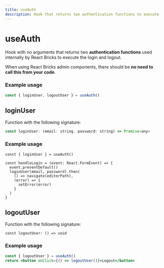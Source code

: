 ```yaml
---
title: useAuth
description: Hook that returns two authentication functions to execute the login and logout
---
```


# useAuth

Hook with no arguments that returns two **authentication functions** used internally by React Bricks to execute the login and logout.

When using React Bricks admin components, there should be **no need to call this from your code**.

### Example usage

```jsx
const { loginUser, logoutUser } = useAuth()
```

## loginUser

Function with the following signature:

```jsx
const loginUser: (email: string, password: string) => Promise<any>
```

### Example usage

```tsx
const { loginUser } = useAuth()

const handleLogin = (event: React.FormEvent) => {
  event.preventDefault()
  loginUser(email, password).then(
    () => navigate(editorPath),
    (error) => {
      setError(error)
    }
  )
}
```

## logoutUser

Function with the following signature:

```tsx
const logoutUser: () => void
```

### Example usage

```jsx
const { logoutUser } = useAuth()
return <button onClick={() => logoutUser()}>Logout</button>
```
